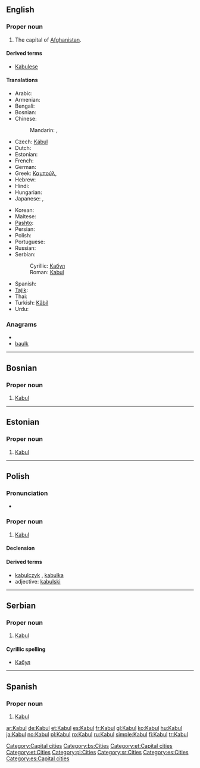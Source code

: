 {{wikipedia}}
{{also|kabul|Kábul}}
==English==

===Proper noun===
{{infl|en|proper noun}}

# The capital of [[Afghanistan]].

====Derived terms====
* [[Kabulese]]

====Translations====
{{trans-top|capital of Afghanistan}}
* Arabic: {{t-|ar|كابل|m|tr=kaabul}}
* Armenian: {{t-|hy|Քաբուլ|tr=K’abul}}
* Bengali: {{t|bn|কাবুল|tr=Kabul|sc=Beng}}
* Bosnian: {{t-|bs|Kabul|m}}
* Chinese:
*: Mandarin: {{t-|cmn|喀布爾|sc=Hani}},  {{t-|cmn|喀布尔|tr=Kābù'ěr|sc=Hani}}
* Czech: [[Kábul]] {{m}}
* Dutch: {{t+|nl|Kaboel}}
* Estonian: {{t+|et|Kabul}}
* French: {{t+|fr|Kaboul}}
* German: {{t+|de|Kabul}}
* Greek: [[Καμπούλ]],  {{t|el|Καμπούλ}}
* Hebrew: {{t|he|קאבול}}
* Hindi: {{t|hi|काबुल|tr=Kābula|xs=Hindi}}
* Hungarian: {{t+|hu|Kabul}}
* Japanese: {{t+|ja|カーブル|tr=Kāburu}},  {{t|ja|カブール|tr=Kabūru}}
{{trans-mid}}
* Korean: {{t+|ko|카불|tr=Kabul|sc=Hang}}
* Maltese: {{t-|mt|Kabul|xs=Maltese}}
* [[Pashto]]: {{t-|ps|کابل|tr=Kābul|sc=ps-Arab|xs=Pashto}}
* Persian: {{t+|fa|کابل|tr=Kâbol|xs=Persian}}
* Polish: {{t+|pl|Kabul|m}}
* Portuguese: {{t+|pt|Cabul|m}}
* Russian: {{t-|ru|Кабул|m|tr=Kabúl}}
* Serbian:
*: Cyrillic: [[Кабул#Serbian|Кабул]] {{m}}
*: Roman: [[Kabul#Serbian|Kabul]] {{m}}
* Spanish: {{t+|es|Kabul|m}}
* [[Tajik]]: {{t-|tg|Кобул|tr=Kobul|sc=Cyrl|xs=Tajik}}
* Thai: {{t|th|คาบูล|tr=khābūl}}
* Turkish: [[Kâbil]]
* Urdu: {{t-|ur|کابل|xs=Urdu}}
{{trans-bottom}}

===Anagrams===
* {{alphagram|abklu}}
* [[baulk#English|baulk]]


[[Category:Capital cities]]

----

==Bosnian==

===Proper noun===
{{infl|bs|proper noun|g=m}}

# [[Kabul#English|Kabul]]

[[Category:bs:Cities]]

----

==Estonian==

===Proper noun===
{{infl|et|proper noun}}

# [[#English|Kabul]]

[[Category:et:Capital cities]]
[[Category:et:Cities]]

----

==Polish==

===Pronunciation===
* {{IPA|/ˈkabul/|lang=pl}}

===Proper noun===
{{infl|pl|proper noun|g=m}}

# [[#English|Kabul]]

====Declension====
{{pl-decl-noun-sing
|Kabul
|Kabulu
|Kabulowi
|Kabul
|Kabulem
|Kabulu
|Kabulu
}}

====Derived terms====
* [[kabulczyk]] {{m}}, [[kabulka]] {{f}}
* adjective: [[kabulski]]

[[Category:pl:Cities]]

----

==Serbian==

===Proper noun===
{{infl|sr|proper noun|g=m}}

# [[Kabul#English|Kabul]]

====Cyrillic spelling====
* [[Кабул#Serbian|Кабул]]

[[Category:sr:Cities]]

----
==Spanish==
{{wikipedia|lang=es}}
===Proper noun===
{{es-proper noun|m}}

# [[#English|Kabul]]

[[Category:es:Cities]]
[[Category:es:Capital cities]]

[[ar:Kabul]]
[[de:Kabul]]
[[et:Kabul]]
[[es:Kabul]]
[[fr:Kabul]]
[[gl:Kabul]]
[[ko:Kabul]]
[[hu:Kabul]]
[[ja:Kabul]]
[[no:Kabul]]
[[pl:Kabul]]
[[ro:Kabul]]
[[ru:Kabul]]
[[simple:Kabul]]
[[fi:Kabul]]
[[tr:Kabul]]